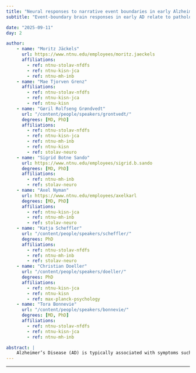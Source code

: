 ```yaml
---
title: "Neural responses to narrative event boundaries in early Alzheimer's Disease"
subtitle: "Event-boundary brain responses in early AD relate to pathology and biomarkers during narrative fMRI, suggesting event-segmentation deficits underlie temporal memory impairment"

date: "2025-09-11"
day: 2

author:
    - name: "Moritz Jäckels"
      url: https://www.ntnu.edu/employees/moritz.jaeckels
      affiliations:
        - ref: ntnu-stolav-nfdfs
        - ref: ntnu-kisn-jca
        - ref: ntnu-mh-inb
    - name: "Mae Tjorven Grenz"
      affiliations:
        - ref: ntnu-stolav-nfdfs
        - ref: ntnu-kisn-jca
        - ref: ntnu-kisn
    - name: "Gøril Rolfseng Grøndvedt"
      url: "/content/people/speakers/grontvedt/"
      degrees: [MD, PhD]
      affiliations:
        - ref: ntnu-stolav-nfdfs
        - ref: ntnu-kisn-jca
        - ref: ntnu-mh-inb
        - ref: ntnu-kisn
        - ref: stolav-neuro
    - name: "Sigrid Botne Sando"
      url: https://www.ntnu.edu/employees/sigrid.b.sando
      degrees: [MD, PhD]
      affiliations:
        - ref: ntnu-mh-inb
        - ref: stolav-neuro
    - name: "Axel Nyman"
      url: https://www.ntnu.edu/employees/axelkarl
      degrees: [MD, PhD]
      affiliations:
        - ref: ntnu-kisn-jca
        - ref: ntnu-mh-inb
        - ref: stolav-neuro
    - name: "Katja Scheffler"
      url: "/content/people/speakers/scheffler/"
      degrees: PhD
      affiliations:
        - ref: ntnu-stolav-nfdfs
        - ref: ntnu-mh-inb
        - ref: stolav-neuro
    - name: "Christian Doeller"
      url: "/content/people/speakers/doeller/"
      degrees: PhD
      affiliations:
        - ref: ntnu-kisn-jca
        - ref: ntnu-kisn
        - ref: max-planck-psychology
    - name: "Tora Bonnevie"
      url: "/content/people/speakers/bonnevie/"
      degrees: [MD, PhD]
      affiliations:
        - ref: ntnu-stolav-nfdfs
        - ref: ntnu-kisn-jca
        - ref: ntnu-mh-inb

abstract: |
    Alzheimer’s Disease (AD) is typically associated with symptoms such as memory impairments and spatial disorientation. However, a growing body of evidence points towards impairments not just in spatial, but temporal episodic memory, such as the memory for the temporal order, position and distance of events. One aspect of these impairments might be deficits in event-segmentation, the process whereby we parse our continuous stream of experiences into separate representations in memory. In this study, we aim to link brain activity at event boundaries to pathology and biomarkers of the disease. To do so, we presented an auditory story to patients with early Alzheimer’s Disease as well as age matched controls while recording their brain activity using fMRI. A separate group of young participants was asked to segment the same story into events by marking event boundaries. Subsequently we compared brain activity at these event boundaries between patients and controls and related them to pathological markers. Our preliminary findings support the idea that deficits in event segmentation might underlie the temporal episodic memory impairments found in AD.
---
```


***

